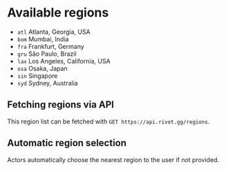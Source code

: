 # Available regions

- `atl` Atlanta, Georgia, USA
- `bom` Mumbai, India
- `fra` Frankfurt, Germany
- `gru` São Paulo, Brazil
- `lax` Los Angeles, California, USA
- `osa` Osaka, Japan
- `sin` Singapore
- `syd` Sydney, Australia

## Fetching regions via API

This region list can be fetched with `GET https://api.rivet.gg/regions`.

## Automatic region selection

Actors automatically choose the nearest region to the user if not provided.
